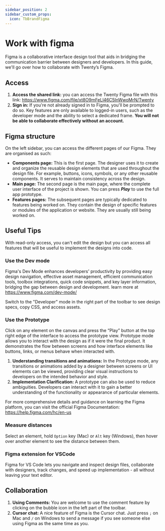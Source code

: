 ```yaml
---
sidebar_position: 2
sidebar_custom_props:
  icon: TbBrandFigma
---
```


# Work with figma

Figma is a collaborative interface design tool that aids in bridging the communication barrier between designers and developers.
In this guide, we'll go over how to collaborate with Twenty’s Figma.

## Access

1. **Access the shared link:** you can access the Twenty Figma file with this link: https://www.figma.com/file/xt8O9mFeLl46C5InWwoMrN/Twenty
2. **Sign in:** If you're not already signed in to Figma, you'll be prompted to do so. 
Key features are only available to logged-in users, such as the developer mode and the ability to select a dedicated frame.
**You will not be able to collaborate effectively without an account.**

## Figma structure

On the left sidebar, you can access the different pages of our Figma. They are organised as such:

- **Components page:** This is the first page. The designer uses it to create and organize the reusable design elements that are used throughout the design file. For example, buttons, icons, symbols, or any other reusable components. It serves to maintain consistency across the design.
- **Main page:** The second page is the main page, where the complete user interface of the project is shown. You can press ***Play*** to use the full app prototype.
- **Features pages:** The subsequent pages are typically dedicated to features being worked on. They contain the design of specific features or modules of the application or website. They are usually still being worked on.

## Useful Tips

With read-only access, you can't edit the design but you can access all features that will be useful to implement the designs into code.

### Use the Dev mode

Figma's Dev Mode enhances developers' productivity by providing easy design navigation, effective asset management, efficient communication tools, toolbox integrations, quick code snippets, and key layer information, bridging the gap between design and development. learn more at https://www.figma.com/dev-mode/

Switch to the "Developer" mode in the right part of the toolbar to see design specs, copy CSS, and access assets. 

### Use the Prototype

Click on any element on the canvas and press the “Play” button at the top right edge of the interface to access the prototype view.  Prototype mode allows you to interact with the design as if it were the final product. It demonstrates the flow between screens and how interface elements like buttons, links, or menus behave when interacted with.

1. **Understanding transitions and animations:** In the Prototype mode, any transitions or animations added by a designer between screens or UI elements can be viewed, providing clear visual instructions to developers on the intended behavior and style.
2. **Implementation Clarification:** A prototype can also be used to reduce ambiguities. Developers can interact with it to gain a better understanding of the functionality or appearance of particular elements.

For more comprehensive details and guidance on learning the Figma platform, you can visit the official Figma Documentation: https://help.figma.com/hc/en-us

### Measure distances

Select an element, hold `Option` key (Mac) or `Alt` key (Windows), then hover over another element to see the distance between them.

### Figma extension for VSCode

Figma for VS Code lets you navigate and inspect design files, collaborate with designers, track changes, and speed up implementation - all without leaving your text editor.

## Collaboration

1. **Using Comments:** You are welcome to use the comment feature by clicking on the bubble icon in the left part of the toolbar.
2. **Cursor chat:** A nice feature of Figma is the Cursor chat. Just press `;` on Mac and `/` on Windows to send a message if you see someone else using Figma as the same time as you.